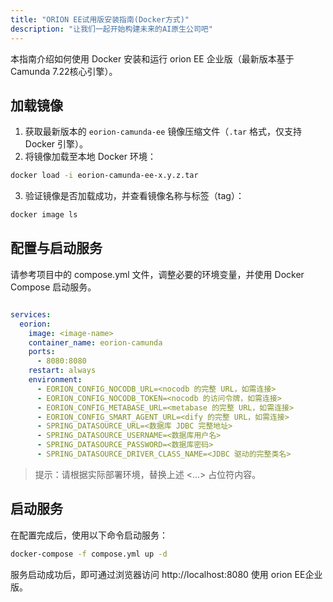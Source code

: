 ```yaml
---
title: "ORION EE试用版安装指南(Docker方式)"
description: "让我们一起开始构建未来的AI原生公司吧"
---
```


本指南介绍如何使用 Docker 安装和运行 orion EE 企业版（最新版本基于Camunda 7.22核心引擎）。

## 加载镜像

1. 获取最新版本的 `eorion-camunda-ee` 镜像压缩文件（`.tar` 格式，仅支持 Docker 引擎）。
2. 将镜像加载至本地 Docker 环境：

```bash
docker load -i eorion-camunda-ee-x.y.z.tar
```

3. 验证镜像是否加载成功，并查看镜像名称与标签（tag）：

```bash
docker image ls
```

## 配置与启动服务

请参考项目中的 compose.yml 文件，调整必要的环境变量，并使用 Docker Compose 启动服务。

```yaml

services:
  eorion:
    image: <image-name>
    container_name: eorion-camunda
    ports:
      - 8080:8080
    restart: always
    environment:
      - EORION_CONFIG_NOCODB_URL=<nocodb 的完整 URL，如需连接>
      - EORION_CONFIG_NOCODB_TOKEN=<nocodb 的访问令牌，如需连接>
      - EORION_CONFIG_METABASE_URL=<metabase 的完整 URL，如需连接>
      - EORION_CONFIG_SMART_AGENT_URL=<dify 的完整 URL，如需连接>
      - SPRING_DATASOURCE_URL=<数据库 JDBC 完整地址>
      - SPRING_DATASOURCE_USERNAME=<数据库用户名>
      - SPRING_DATASOURCE_PASSWORD=<数据库密码>
      - SPRING_DATASOURCE_DRIVER_CLASS_NAME=<JDBC 驱动的完整类名>
```

> 提示：请根据实际部署环境，替换上述 \<...\> 占位符内容。

## 启动服务
在配置完成后，使用以下命令启动服务：
```bash
docker-compose -f compose.yml up -d
```

服务启动成功后，即可通过浏览器访问 http://localhost:8080 使用 orion EE企业版。